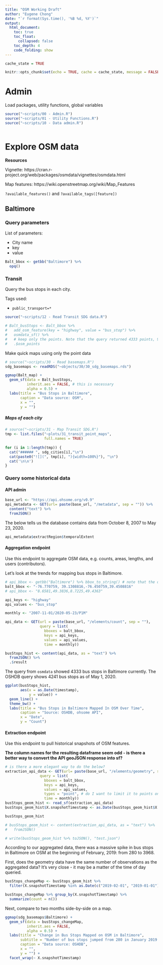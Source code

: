 ```yaml
---
title: "OSM Working Draft"
author: "Eugene Chong"
date: "`r format(Sys.time(), '%B %d, %Y')`"
output:
  html_document:
    toc: true
    toc_float: 
      collapsed: false
    toc_depth: 4
    code_folding: show
---
```

  
```r
cache_state = TRUE

knitr::opts_chunk$set(echo = TRUE, cache = cache_state, message = FALSE)
```

# Admin

Load packages, utility functions, global variables

```r
source("~scripts/00 - Admin.R")
source("~scripts/01 - Utility Functions.R")
source("~scripts/10 - Data admin.R")



```

# Explore OSM data 

**Resources**

Vignette: https://cran.r-project.org/web/packages/osmdata/vignettes/osmdata.html

Map features: https://wiki.openstreetmap.org/wiki/Map_Features

`?available_features()` and `?available_tags([feature])`

## Baltimore

### Query parameters

List of parameters:

* City name
* key
* value

```r
Balt_bbox <- getbb("Baltimore") %>% 
  opq()
```

### Transit

Query the bus stops in each city.

Tags used:

* `public_transport=*`

```r
source("~scripts/12 - Read Transit SDG data.R")

# Balt_busStops <- Balt_bbox %>% 
#   add_osm_feature(key = "highway", value = "bus_stop") %>% 
#   osmdata_sf() %>% 
#   # keep only the points. Note that the query returned 4333 points, 9 polygons, and 1 multi-line feature
#   .$osm_points
```

Make quick maps using only the point data

```r
# source("~scripts/30 - Read basemaps.R") 
sdg_basemaps <- readRDS("~objects/30/30_sdg_basemaps.rds")
```

```r
ggmap(Balt_map) +
  geom_sf(data = Balt_busStops,
          inherit.aes = FALSE, # this is necessary
          alpha = 0.5) +
  labs(title = "Bus Stops in Baltimore",
       caption = "Data source: OSM",
       x = "",
       y = "")
```

##### Maps of each city {.tabset}

```r
# source("~scripts/31 - Map Transit SDG.R") 
tmp <- list.files("~plots/31_transit_point_maps",
                  full.names = TRUE)
 
for (i in 1:length(tmp)) {
  cat("###### ", sdg_cities[i],"\n")
  cat(paste0("![](", tmp[i], "){width=100%}"), "\n")
  cat('\n\n') 
}
```


### Query some historical data

#### API admin

```r
base_url <- "https://api.ohsome.org/v0.9"
api_metadata <- GET(url= paste(base_url, "/metadata", sep = "")) %>% 
  content("text") %>% 
  fromJSON()
```

The below tells us the database contains data from October 8, 2007 to May 23, 2020.

```r
api_metadata$extractRegion$temporalExtent
```

#### Aggregation endpoint

Use this endpoint to aggregate OSM data, e.g. counts, areas, lengths, and users (contributors).

Let's look at the trends for mapping bus stops in Baltimore.

```r

# api_bbox <- getbb("Baltimore") %>% bbox_to_string() # note that the order of the coords is flipped from what the database needs
balt_bbox <- "-76.770759, 39.1308816,-76.450759,39.4508816"
# api_bbox <- "8.6581,49.3836,8.7225,49.4363"

api_keys <- "highway"
api_values <- "bus_stop"

monthly <- "2007-11-01/2020-05-23/P1M"

api_data <- GET(url = paste(base_url, "/elements/count", sep = ""),
                query = list(
                  bboxes = balt_bbox,
                  keys = api_keys,
                  values = api_values,
                  time = monthly))

busStops_hist <- content(api_data, as = "text") %>% 
  fromJSON() %>% 
  .$result
```

The query from `osmdata` showed 4333 bus stops in Baltimore currently. The OSHDB query shows 4241 bus stops as of May 1, 2020.

```r
ggplot(busStops_hist, 
       aes(x = as.Date(timestamp),
           y = value)) +
  geom_line() +
  theme_bw() +
  labs(title = "Bus Stops in Baltimore Mapped In OSM Over Time",
       caption = "Source: OSHDB, ohsome API",
       x = "Date",
       y = "Count")
```

#### Extraction endpoint

Use this endpoint to pull historical snapshots of OSM features.

**The column names for the resulting dataframe seem odd - is there a better way to convert the API geoJSON response into sf?**

```r
# is there a more elegant way to do the below?
extraction_api_data <- GET(url= paste(base_url, "/elements/geometry", sep = ""),
                query = list(
                  bboxes = balt_bbox,
                  keys = api_keys,
                  values = api_values,
                  types = "point", # do I want to limit it to points only?
                  time = monthly))
busStops_geom_hist <- read_sf(extraction_api_data)
busStops_geom_hist$X.snapshotTimestamp <- as.Date(busStops_geom_hist$X.snapshotTimestamp)

busStops_geom_hist

# busStops_geom_hist <- content(extraction_api_data, as = "text") %>%
#   fromJSON()

# write(busStops_geom_hist %>% toJSON(), "test.json")
```

According to our aggregated data, there was a massive spike in bus stops in Baltimore on OSM at the beginning of February, 2019: from 280 to 3968.

First, does the geometry data have the same number of observations as the aggregated data? It's very close - it may be a matter of the time of day queried.

```r
busStops_changeMap <- busStops_geom_hist %>% 
  filter(X.snapshotTimestamp %in% as.Date(c("2019-02-01", "2019-01-01")))

busStops_changeMap %>% group_by(X.snapshotTimestamp) %>% 
  summarize(count = n())
```

Next, compare to two months side-by-side on a map. 

```r
ggmap(sdg_basemaps$Baltimore) +
  geom_sf(data = busStops_changeMap,
          inherit.aes = FALSE, 
          alpha = 0.5) +
  labs(title = "Change in Bus Stops Mapped on OSM in Baltimore",
       subtitle = "Number of bus stops jumped from 280 in January 2019 to 3968 in February 2019.",
       caption = "Data source: OSHDB",
       x = "",
       y = "") +
  facet_wrap(~ X.snapshotTimestamp) 
```